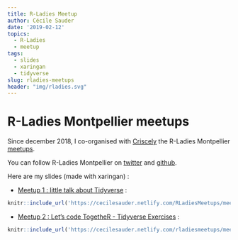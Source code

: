 ```yaml
---
title: R-Ladies Meetup
author: Cécile Sauder
date: '2019-02-12'
topics:
  - R-Ladies
  - meetup
tags:
  - slides
  - xaringan
  - tidyverse
slug: rladies-meetups
header: "img/rladies.svg"
---
```




# R-Ladies Montpellier meetups

Since december 2018, I co-organised with [Criscely](https://twitter.com/CriscelyLP) the R-Ladies Montpellier [meetups](https://www.meetup.com/fr-FR/rladies-montpellier/). 

You can follow R-Ladies Montpellier on [twitter](https://twitter.com/RLadiesMontpel) and [github](https://github.com/r-ladies-montpellier).

Here are my slides (made with xaringan) : 

  - [Meetup 1 : little talk about Tidyverse](https://cecilesauder.netlify.com/RLadiesMeetups/meetup1_Tidyverse/Tidyverse.html) :

```r
knitr::include_url('https://cecilesauder.netlify.com/RLadiesMeetups/meetup1_Tidyverse/tidyverse#1')
```


  - [Meetup 2 : Let's code TogetheR - Tidyverse Exercises](https://cecilesauder.netlify.com/RLadiesMeetups/meetup2_Tidyverse_exercises/Tidyverse_exercises.html) : 
  
```r

knitr::include_url('https://cecilesauder.netlify.com/rladiesmeetups/meetup2_tidyverse_exercises/tidyverse_exercises#1')
```
